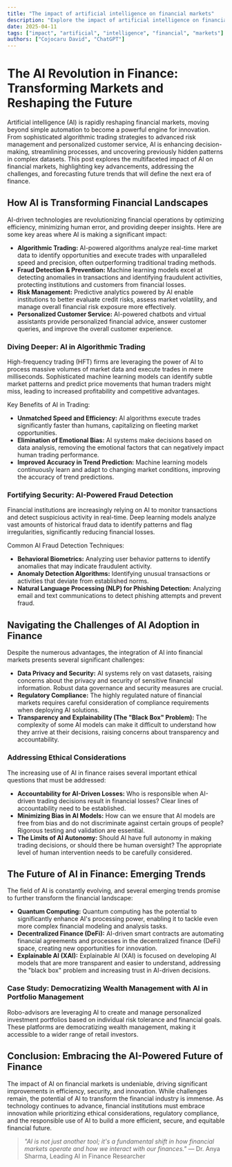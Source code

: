 ```yaml
---
title: "The impact of artificial intelligence on financial markets"
description: "Explore the impact of artificial intelligence on financial markets in this detailed guide, offering insights, strategies, and practical tips to enhance your understanding and application of the topic."
date: 2025-04-11
tags: ["impact", "artificial", "intelligence", "financial", "markets"]
authors: ["Cojocaru David", "ChatGPT"]
---
```


# The AI Revolution in Finance: Transforming Markets and Reshaping the Future

Artificial intelligence (AI) is rapidly reshaping financial markets, moving beyond simple automation to become a powerful engine for innovation. From sophisticated algorithmic trading strategies to advanced risk management and personalized customer service, AI is enhancing decision-making, streamlining processes, and uncovering previously hidden patterns in complex datasets. This post explores the multifaceted impact of AI on financial markets, highlighting key advancements, addressing the challenges, and forecasting future trends that will define the next era of finance.

## How AI is Transforming Financial Landscapes

AI-driven technologies are revolutionizing financial operations by optimizing efficiency, minimizing human error, and providing deeper insights. Here are some key areas where AI is making a significant impact:

- **Algorithmic Trading:** AI-powered algorithms analyze real-time market data to identify opportunities and execute trades with unparalleled speed and precision, often outperforming traditional trading methods.
- **Fraud Detection & Prevention:** Machine learning models excel at detecting anomalies in transactions and identifying fraudulent activities, protecting institutions and customers from financial losses.
- **Risk Management:** Predictive analytics powered by AI enable institutions to better evaluate credit risks, assess market volatility, and manage overall financial risk exposure more effectively.
- **Personalized Customer Service:** AI-powered chatbots and virtual assistants provide personalized financial advice, answer customer queries, and improve the overall customer experience.

### Diving Deeper: AI in Algorithmic Trading

High-frequency trading (HFT) firms are leveraging the power of AI to process massive volumes of market data and execute trades in mere milliseconds. Sophisticated machine learning models can identify subtle market patterns and predict price movements that human traders might miss, leading to increased profitability and competitive advantages.

Key Benefits of AI in Trading:

- **Unmatched Speed and Efficiency:** AI algorithms execute trades significantly faster than humans, capitalizing on fleeting market opportunities.
- **Elimination of Emotional Bias:** AI systems make decisions based on data analysis, removing the emotional factors that can negatively impact human trading performance.
- **Improved Accuracy in Trend Prediction:** Machine learning models continuously learn and adapt to changing market conditions, improving the accuracy of trend predictions.

### Fortifying Security: AI-Powered Fraud Detection

Financial institutions are increasingly relying on AI to monitor transactions and detect suspicious activity in real-time. Deep learning models analyze vast amounts of historical fraud data to identify patterns and flag irregularities, significantly reducing financial losses.

Common AI Fraud Detection Techniques:

- **Behavioral Biometrics:** Analyzing user behavior patterns to identify anomalies that may indicate fraudulent activity.
- **Anomaly Detection Algorithms:** Identifying unusual transactions or activities that deviate from established norms.
- **Natural Language Processing (NLP) for Phishing Detection:** Analyzing email and text communications to detect phishing attempts and prevent fraud.

## Navigating the Challenges of AI Adoption in Finance

Despite the numerous advantages, the integration of AI into financial markets presents several significant challenges:

- **Data Privacy and Security:** AI systems rely on vast datasets, raising concerns about the privacy and security of sensitive financial information. Robust data governance and security measures are crucial.
- **Regulatory Compliance:** The highly regulated nature of financial markets requires careful consideration of compliance requirements when deploying AI solutions.
- **Transparency and Explainability (The "Black Box" Problem):** The complexity of some AI models can make it difficult to understand how they arrive at their decisions, raising concerns about transparency and accountability.

### Addressing Ethical Considerations

The increasing use of AI in finance raises several important ethical questions that must be addressed:

- **Accountability for AI-Driven Losses:** Who is responsible when AI-driven trading decisions result in financial losses? Clear lines of accountability need to be established.
- **Minimizing Bias in AI Models:** How can we ensure that AI models are free from bias and do not discriminate against certain groups of people? Rigorous testing and validation are essential.
- **The Limits of AI Autonomy:** Should AI have full autonomy in making trading decisions, or should there be human oversight? The appropriate level of human intervention needs to be carefully considered.

## The Future of AI in Finance: Emerging Trends

The field of AI is constantly evolving, and several emerging trends promise to further transform the financial landscape:

- **Quantum Computing:** Quantum computing has the potential to significantly enhance AI's processing power, enabling it to tackle even more complex financial modeling and analysis tasks.
- **Decentralized Finance (DeFi):** AI-driven smart contracts are automating financial agreements and processes in the decentralized finance (DeFi) space, creating new opportunities for innovation.
- **Explainable AI (XAI):** Explainable AI (XAI) is focused on developing AI models that are more transparent and easier to understand, addressing the "black box" problem and increasing trust in AI-driven decisions.

### Case Study: Democratizing Wealth Management with AI in Portfolio Management

Robo-advisors are leveraging AI to create and manage personalized investment portfolios based on individual risk tolerance and financial goals. These platforms are democratizing wealth management, making it accessible to a wider range of retail investors.

## Conclusion: Embracing the AI-Powered Future of Finance

The impact of AI on financial markets is undeniable, driving significant improvements in efficiency, security, and innovation. While challenges remain, the potential of AI to transform the financial industry is immense. As technology continues to advance, financial institutions must embrace innovation while prioritizing ethical considerations, regulatory compliance, and the responsible use of AI to build a more efficient, secure, and equitable financial future.

> _"AI is not just another tool; it's a fundamental shift in how financial markets operate and how we interact with our finances."_ — Dr. Anya Sharma, Leading AI in Finance Researcher
